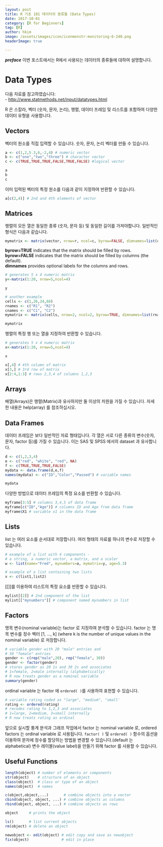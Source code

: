 ```yaml
---
layout: post  
title: R 기초 101 데이터의 종류들 (Data Types)  
date: 2017-10-01  
category: [R for Beginners]  
tag: [R]  
author: hkim  
image: /assets/images/icon/iconmonstr-monitoring-6-240.png
headerImage: true

---
```


***preface*** 이번 포스트에서는 R에서 사용되는 데이터의 종류들에 대하여 설명합니다.

# Data Types

다음 자료를 참고하였습니다:  
- [http://www.statmethods.net/input/datatypes.html](http://www.statmethods.net/input/datatypes.html)

R 은 스칼라, 벡터 (숫자, 문자, 논리), 행렬, 데이터 프레임 및 리스트를 포함하여 다양한 데이터 유형을 사용합니다.


## Vectors

벡터의 원소를 직접 입력할 수 있습니다. 숫자, 문자, 논리 벡터를 만들 수 있습니다.

```r
a <- c(1,2,5.3,6,-2,4) # numeric vector
b <- c("one","two","three") # character vector
c <- c(TRUE,TRUE,TRUE,FALSE,TRUE,FALSE) #logical vector

a
b
c
```

이미 입력된 벡터의 특정 원소를 다음과 같이 지정하여 반환할 수 있습니다.

```r
a[c(2,4)] # 2nd and 4th elements of vector
```

## Matrices

행렬의 모든 열은 동일한 종류 (숫자, 문자 등) 및 동일한 길이를 가져야합니다. 일반적인 형식은 다음과 같습니다.

```r
mymatrix <- matrix(vector, nrow=r, ncol=c, byrow=FALSE, dimnames=list(char_vector_rownames, char_vector_colnames))  
```

**byrow=TRUE** indicates that the matrix should be filled by rows.  
**byrow=FALSE** indicates that the matrix should be filled by columns (the default).  
**dimnames** provides optional labels for the columns and rows.  

```r
# generates 5 x 4 numeric matrix
y<-matrix(1:20, nrow=5,ncol=4)

y
```

```r
# another example
cells <- c(1,26,24,68)
rnames <- c("R1", "R2")
cnames <- c("C1", "C2")
mymatrix <- matrix(cells, nrow=2, ncol=2, byrow=TRUE, dimnames=list(rnames, cnames))

mymatrix
```

행렬의 특정 행 또는 열을 지정하여 반환할 수 있습니다.

```r
# generates 5 x 4 numeric matrix
x<-matrix(1:20, nrow=5,ncol=4)

x
```
```r
x[,4] # 4th column of matrix
x[3,] # 3rd row of matrix
x[2:4,1:3] # rows 2,3,4 of columns 1,2,3
```

## Arrays

배열(Arrays)은 행렬(Matrix)과 유사하지만 둘 이상의 차원을 가질 수 있습니다. 자세한 내용은 help(array) 를 참조하십시오.


## Data Frames

데이터 프레임은 보다 일반적인 자료 형태입니다. 각 열은 서로 다른 종류의 변수(숫자, 문자, factor 등)를 가질 수 있습니다. 이는 SAS 및 SPSS 에서의 dataset 과 유사합니다.

```r
d <- c(1,2,3,4)
e <- c("red", "white", "red", NA)
f <- c(TRUE,TRUE,TRUE,FALSE)
mydata <- data.frame(d,e,f)
names(mydata) <- c("ID","Color","Passed") # variable names

mydata
```

다양한 방법으로 데이터 프레임의 특정 요소를 반환할 수 있습니다.

```r
myframe[3:5] # columns 3,4,5 of data frame
myframe[c("ID","Age")] # columns ID and Age from data frame
myframe$X1 # variable x1 in the data frame
```

## Lists

list 는 여러 요소를 순서대로 저장합니다. 여러 형태의 자료를 하나의 변수로 저장할 수 있습니다.

```r
# example of a list with 4 components -
# a string, a numeric vector, a matrix, and a scaler
w <- list(name="Fred", mynumbers=a, mymatrix=y, age=5.3)

# example of a list containing two lists
v <- c(list1,list2)
```

[[]]를 이용하여 리스트의 특정 요소를 반환할 수 있습니다.

```r
mylist[[2]] # 2nd component of the list
mylist[["mynumbers"]] # component named mynumbers in list
```

## Factors

명목 변수(nominal variable)는 factor 로 지정하여 분석할 수 있습니다. factor 는 명목 변수를 정수 벡터 [1, ..., k] (where k is the number of unique values in the nominal variable) 로 저장합니다.

```r
# variable gender with 20 "male" entries and
# 30 "female" entries
gender <- c(rep("male",20), rep("female", 30))
gender <- factor(gender)
# stores gender as 20 1s and 30 2s and associates
# 1=female, 2=male internally (alphabetically)
# R now treats gender as a nominal variable
summary(gender)
```

ordinal variable 는 factor 에 `ordered( )`를 사용하여 표현할 수 있습니다.

```r
# variable rating coded as "large", "medium", "small'
rating <- ordered(rating)
# recodes rating to 1,2,3 and associates
# 1=large, 2=medium, 3=small internally
# R now treats rating as ordinal
```

앞으로 실시할 퉁계 분석과 그래프 작업에서 factor 는 nominal variable 로, ordered factors 는 ordinal variable 로 사용됩니다. `factor( )` 및 `ordered( )` 함수의 옵션을 이용하여 문자에 정수를 할당하는 방법을 변경할 수 있습니다.(default 는 alphabetical) 변수 레이블(value label)을 만들기 위해 factor 를 사용할 수 있습니다.


## Useful Functions

```r
length(object) # number of elements or components
str(object)    # structure of an object
class(object)  # class or type of an object
names(object)  # names

c(object,object,...)       # combine objects into a vector
cbind(object, object, ...) # combine objects as columns
rbind(object, object, ...) # combine objects as rows

object     # prints the object

ls()       # list current objects
rm(object) # delete an object

newobject <- edit(object) # edit copy and save as newobject
fix(object)               # edit in place
```
